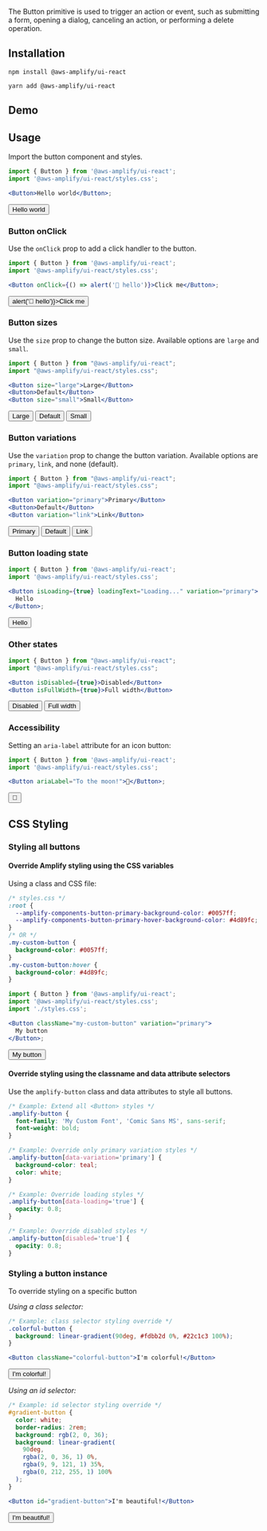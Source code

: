 
The Button primitive is used to trigger an action or event, such as submitting a form, opening a dialog, canceling an action, or performing a delete operation.

## Installation

<BlockSwitcher>
<Block name="npm">

```shell
npm install @aws-amplify/ui-react
```

</Block>
<Block name="yarn">

```shell
yarn add @aws-amplify/ui-react
```

</Block>
</BlockSwitcher>

## Demo

<ButtonDemo />

## Usage

Import the button component and styles.

```jsx
import { Button } from '@aws-amplify/ui-react';
import '@aws-amplify/ui-react/styles.css';

<Button>Hello world</Button>;
```

<Example>
  <Button>Hello world</Button>
</Example>

### Button onClick

Use the `onClick` prop to add a click handler to the button.

```jsx
import { Button } from '@aws-amplify/ui-react';
import '@aws-amplify/ui-react/styles.css';

<Button onClick={() => alert('👋 hello')}>Click me</Button>;
```

<Example>
  <Button onClick={() => alert('👋 hello')}>Click me</Button>
</Example>

### Button sizes

Use the `size` prop to change the button size. Available options are `large` and `small`.

```jsx
import { Button } from "@aws-amplify/ui-react";
import "@aws-amplify/ui-react/styles.css";

<Button size="large">Large</Button>
<Button>Default</Button>
<Button size="small">Small</Button>
```

<Example>
  <Button size="large">Large</Button>
  <Button>Default</Button>
  <Button size="small">Small</Button>
</Example>

### Button variations

Use the `variation` prop to change the button variation. Available options are `primary`, `link`, and none (default).

```jsx
import { Button } from "@aws-amplify/ui-react";
import "@aws-amplify/ui-react/styles.css";

<Button variation="primary">Primary</Button>
<Button>Default</Button>
<Button variation="link">Link</Button>
```

<Example>
  <Button variation="primary">Primary</Button>
  <Button>Default</Button>
  <Button variation="link">Link</Button>
</Example>

### Button loading state

```jsx
import { Button } from '@aws-amplify/ui-react';
import '@aws-amplify/ui-react/styles.css';

<Button isLoading={true} loadingText="Loading..." variation="primary">
  Hello
</Button>;
```

<Example>
  <Button isLoading={true} loadingText="Loading..." variation="primary">
    Hello
  </Button>
</Example>

### Other states

```jsx
import { Button } from "@aws-amplify/ui-react";
import "@aws-amplify/ui-react/styles.css";

<Button isDisabled={true}>Disabled</Button>
<Button isFullWidth={true}>Full width</Button>
```

<Example>
  <Button isDisabled={true}>Disabled</Button>
  <Button isFullWidth={true}>Full width</Button>
</Example>

### Accessibility

Setting an `aria-label` attribute for an icon button:

```jsx
import { Button } from '@aws-amplify/ui-react';
import '@aws-amplify/ui-react/styles.css';

<Button ariaLabel="To the moon!">🚀</Button>;
```

<Example>
  <Button ariaLabel="To the moon!">🚀</Button>
</Example>

## CSS Styling

### Styling all buttons

#### Override Amplify styling using the CSS variables

Using a class and CSS file:

```css
/* styles.css */
:root {
  --amplify-components-button-primary-background-color: #0057ff;
  --amplify-components-button-primary-hover-background-color: #4d89fc;
}
/* OR */
.my-custom-button {
  background-color: #0057ff;
}
.my-custom-button:hover {
  background-color: #4d89fc;
}
```

```jsx
import { Button } from '@aws-amplify/ui-react';
import '@aws-amplify/ui-react/styles.css';
import './styles.css';

<Button className="my-custom-button" variation="primary">
  My button
</Button>;
```

<Example>
  <Button className="my-custom-button" variation="primary">
    My button
  </Button>
</Example>

#### Override styling using the classname and data attribute selectors

Use the `amplify-button` class and data attributes to style all buttons.

```css
/* Example: Extend all <Button> styles */
.amplify-button {
  font-family: 'My Custom Font', 'Comic Sans MS', sans-serif;
  font-weight: bold;
}

/* Example: Override only primary variation styles */
.amplify-button[data-variation='primary'] {
  background-color: teal;
  color: white;
}

/* Example: Override loading styles */
.amplify-button[data-loading='true'] {
  opacity: 0.8;
}

/* Example: Override disabled styles */
.amplify-button[disabled='true'] {
  opacity: 0.8;
}
```

### Styling a button instance

To override styling on a specific button

_Using a class selector:_

```css
/* Example: class selector styling override */
.colorful-button {
  background: linear-gradient(90deg, #fdbb2d 0%, #22c1c3 100%);
}
```

```jsx
<Button className="colorful-button">I'm colorful!</Button>
```

<Example>
  <Button className="colorful-button">I'm colorful!</Button>
</Example>

_Using an id selector:_

```css
/* Example: id selector styling override */
#gradient-button {
  color: white;
  border-radius: 2rem;
  background: rgb(2, 0, 36);
  background: linear-gradient(
    90deg,
    rgba(2, 0, 36, 1) 0%,
    rgba(9, 9, 121, 1) 35%,
    rgba(0, 212, 255, 1) 100%
  );
}
```

```jsx
<Button id="gradient-button">I'm beautiful!</Button>
```

<Example>
  <Button id="gradient-button">I'm beautiful!</Button>
</Example>
